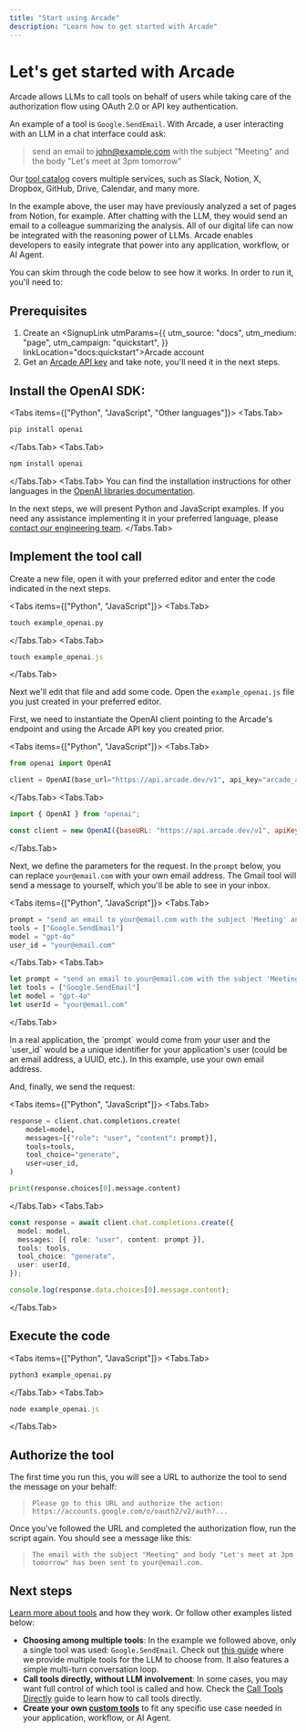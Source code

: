 ```yaml
---
title: "Start using Arcade"
description: "Learn how to get started with Arcade"
---
```



# Let's get started with Arcade

Arcade allows LLMs to call tools on behalf of users while taking care of the authorization flow using OAuth 2.0 or API key authentication.

An example of a tool is `Google.SendEmail`. With Arcade, a user interacting with an LLM in a chat interface could ask:

> send an email to john@example.com with the subject "Meeting" and the body "Let's meet at 3pm tomorrow"

Our [tool catalog](/toolkits) covers multiple services, such as Slack, Notion, X, Dropbox, GitHub, Drive, Calendar, and many more.

In the example above, the user may have previously analyzed a set of pages from Notion, for example. After chatting with the LLM, they would send an email to a colleague summarizing the analysis. All of our digital life can now be integrated with the reasoning power of LLMs. Arcade enables developers to easily integrate that power into any application, workflow, or AI Agent.


You can skim through the code below to see how it works. In order to run it, you'll need to:

<Steps>

## Prerequisites

1. Create an <SignupLink utmParams={{
            utm_source: "docs",
            utm_medium: "page",
            utm_campaign: "quickstart",
          }} linkLocation="docs:quickstart">Arcade account</SignupLink>
1. Get an [Arcade API key](/home/api-keys) and take note, you'll need it in the next steps.


## Install the OpenAI SDK:

<Tabs items={["Python", "JavaScript", "Other languages"]}> <Tabs.Tab>
```python
pip install openai
```
</Tabs.Tab>
<Tabs.Tab>
```javascript
npm install openai
```
</Tabs.Tab>
<Tabs.Tab>
You can find the installation instructions for other languages in the [OpenAI libraries documentation](https://platform.openai.com/docs/libraries).

In the next steps, we will present Python and JavaScript examples. If you need any assistance implementing it in your preferred language, please [contact our engineering team](/home/contact-us).
</Tabs.Tab>
</Tabs>

## Implement the tool call

Create a new file, open it with your preferred editor and enter the code indicated in the next steps.

<Tabs items={["Python", "JavaScript"]}> <Tabs.Tab>
```python
touch example_openai.py
```
</Tabs.Tab>
<Tabs.Tab>
```javascript
touch example_openai.js
```
</Tabs.Tab>
</Tabs>

Next we'll edit that file and add some code. Open the `example_openai.js` file you just created in your preferred editor. 

First, we need to instantiate the OpenAI client pointing to the Arcade's endpoint and using the Arcade API key you created prior.

<Tabs items={["Python", "JavaScript"]}> <Tabs.Tab>

```python
from openai import OpenAI

client = OpenAI(base_url="https://api.arcade.dev/v1", api_key="arcade_api_key")
```

</Tabs.Tab> <Tabs.Tab>

```javascript
import { OpenAI } from "openai";

const client = new OpenAI({baseURL: "https://api.arcade.dev/v1", apiKey: "arcade_api_key"});
```

</Tabs.Tab> </Tabs>

Next, we define the parameters for the request. In the `prompt` below, you can replace `your@email.com` with your own email address. The Gmail tool will send a message to yourself, which you'll be able to see in your inbox.

<Tabs items={["Python", "JavaScript"]}> <Tabs.Tab>

```python
prompt = "send an email to your@email.com with the subject 'Meeting' and the body 'Let's meet at 3pm tomorrow'"
tools = ["Google.SendEmail"]
model = "gpt-4o"
user_id = "your@email.com"
```

</Tabs.Tab> <Tabs.Tab>

```typescript
let prompt = "send an email to your@email.com with the subject 'Meeting' and the body 'Let's meet at 3pm tomorrow'"
let tools = ["Google.SendEmail"]
let model = "gpt-4o"
let userId = "your@email.com"
```

</Tabs.Tab> </Tabs>

<Note>
In a real application, the `prompt` would come from your user and the `user_id` would be a unique identifier for your application's user (could be an email address, a UUID, etc.). In this example, use your own email address.
</Note>

And, finally, we send the request:

<Tabs items={["Python", "JavaScript"]}> <Tabs.Tab>
```python
response = client.chat.completions.create(
    model=model,
    messages=[{"role": "user", "content": prompt}],
    tools=tools,
    tool_choice="generate",
    user=user_id,
)

print(response.choices[0].message.content)
```
</Tabs.Tab>
<Tabs.Tab>
```typescript
const response = await client.chat.completions.create({
  model: model,
  messages: [{ role: "user", content: prompt }],
  tools: tools,
  tool_choice: "generate",
  user: userId,
});

console.log(response.data.choices[0].message.content);
```
</Tabs.Tab>
</Tabs>

## Execute the code

<Tabs items={["Python", "JavaScript"]}>
<Tabs.Tab>
```python
python3 example_openai.py
```
</Tabs.Tab>
<Tabs.Tab>
```javascript
node example_openai.js
```
</Tabs.Tab>
</Tabs>

## Authorize the tool

The first time you run this, you will see a URL to authorize the tool to send the message on your behalf:

> `Please go to this URL and authorize the action: https://accounts.google.com/o/oauth2/v2/auth?...`

Once you've followed the URL and completed the authorization flow, run the script again. You should see a message like this:

> `The email with the subject "Meeting" and body "Let's meet at 3pm tomorrow" has been sent to your@email.com.`

</Steps>

## Next steps

[Learn more about tools](use-tools/tools-overview) and how they work. Or follow other examples listed below:


* **Choosing among multiple tools**: In the example we followed above, only a single tool was used: `Google.SendEmail`. Check out [this guide](/home/use-tools/call-tools-with-models) where we provide multiple tools for the LLM to choose from. It also features a simple multi-turn conversation loop.
* **Call tools directly, without LLM involvement**: In some cases, you may want full control of which tool is called and how. Check the [Call Tools Directly](/home/use-tools/call-tools-directly) guide to learn how to call tools directly.
* **Create your own [custom tools](build-tools/create-a-toolkit)** to fit any specific use case needed in your application, workflow, or AI Agent.
